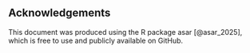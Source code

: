 ## Acknowledgements {#sec-acknowledgements}



<!--- Please leave in the following: --->

This document was produced using the R package asar [@asar_2025], which is free to use and publicly available on GitHub.
